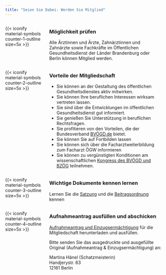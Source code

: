 ```yaml
---
title: "Seien Sie Dabei: Werden Sie Mitglied"
---
```


:::: {.columns}

::: {.column width="25%"}
{{< iconify material-symbols counter-1-outline size=5x >}}
::: 
::: {.column width="75%"}
### Möglichkeit prüfen
Alle Ärztinnen und Ärzte, Zahnärztinnen und Zahnärzte sowie Fachkräfte im Öffentlichen Gesundheitsdienst der Länder Brandenburg oder Berlin können Mitglied werden.
::: 

::::



:::: {.columns}

::: {.column width="25%"}
{{< iconify material-symbols counter-2-outline size=5x >}}
::: 
::: {.column width="75%"}
### Vorteile der Mitgliedschaft
* Sie können an der Gestaltung des öffentlichen Gesundheitsdienstes aktiv mitwirken.
* Sie können Ihre beruflichen Interessen wirksam vertreten lassen.
* Sie sind über die Entwicklungen im öffentlichen Gesundheitsdienst gut informiert.
* Sie genießen Sie Unterstützung in beruflichen Rechtsfragen.
* Sie profitieren von den Vorteilen, die der Bundesverband [BVÖGD.de](https://bvoegd.de) bietet.
* Sie können Sie auf Fortbilden lassen 
* Sie können sich über die Facharztweiterbildung zum Facharzt ÖGW informieren
* Sie können zu vergünstigten Konditionen am wissenschaftlichen [Kongress des BVÖGD und BZÖG](https://bvoegd-kongress.de/) teilnehmen.

::: 

::::

:::: {.columns}
::: {.column width="25%"}
{{< iconify material-symbols counter-3-outline size=5x >}}
::: 
::: {.column width="75%"}
### Wichtige Dokumente kennen lernen
Lernen Sie die [Satzung](../documents/satzung.pdf) und die [Beitragsordnung](../documents/beitragsordnung.pdf) kennen 
::: 

::::


:::: {.columns}

::: {.column width="25%"}
{{< iconify material-symbols counter-4-outline size=5x >}}
::: 
::: {.column width="75%"}
### Aufnahmeantrag ausfüllen und abschicken
[Aufnahmeantrag und Einzugsermächtigung](../documents/Antrag_auf_Mitgliedschaft_Einzugsermaechtigung_2019-02-23.pdf) für die Mitgliedschaft herunterladen und ausfüllen.


Bitte senden Sie das ausgedruckte und ausgefüllte Original (Aufnahmeantrag & Einzugsermächtigung) an:

Martina Hänel (Schatzmeisterin)  
Handjerystr. 63  
12161 Berlin  
::: 

::::


